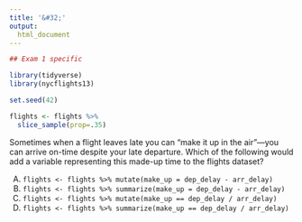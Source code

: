 ```yaml
---
title: '&#32;'
output:
  html_document
---
```


```r
## Exam 1 specific

library(tidyverse)
library(nycflights13)

set.seed(42)

flights <- flights %>% 
  slice_sample(prop=.35)
```


Sometimes when a flight leaves late you can "make it up in the air"---you can arrive on-time despite your late departure. Which of the following would add a variable representing this made-up time to the flights dataset?

A) `flights <- flights %>% mutate(make_up = dep_delay - arr_delay)`
B) `flights <- flights %>% summarize(make_up = dep_delay - arr_delay)` 
C) `flights <- flights %>% mutate(make_up == dep_delay / arr_delay)` 
D) `flights <- flights %>% summarize(make_up == dep_delay / arr_delay)` 
